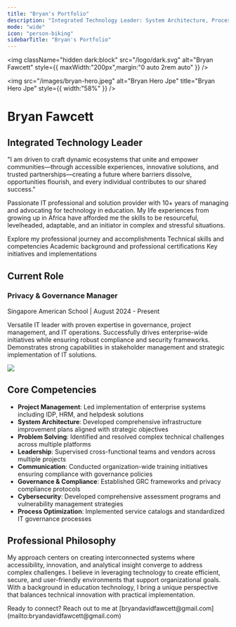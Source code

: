 ```yaml
---
title: "Bryan's Portfolio"
description: "Integrated Technology Leader: System Architecture, Process Innovation and optimization, Project Management, and Technology Coordination Expert African Innovation Partner: Digitalizing African companies, Customer and Employee Experience Creator."
mode: "wide"
icon: "person-biking"
sidebarTitle: "Bryan's Portfolio"
---
```


<img
  className="hidden dark:block"
  src="/logo/dark.svg"
  alt="Bryan Fawcett"
  style={{ maxWidth:"200px",margin:"0 auto 2rem auto" }}
/>

<img
  src="/images/bryan-hero.jpeg"
  alt="Bryan Hero Jpe"
  title="Bryan Hero Jpe"
  style={{ width:"58%" }}
/>

# Bryan Fawcett

## Integrated Technology Leader

"I am driven to craft dynamic ecosystems that unite and empower communities—through accessible experiences, innovative solutions, and trusted partnerships—creating a future where barriers dissolve, opportunities flourish, and every individual contributes to our shared success."

Passionate IT professional and solution provider with 10\+ years of managing and advocating for technology in education. My life experiences from growing up in Africa have afforded me the skills to be resourceful, levelheaded, adaptable, and an initiator in complex and stressful situations.

<CardGroup cols={2}>
  <Card title="Professional Experience" icon="briefcase" href="/experience">
    Explore my professional journey and accomplishments
  </Card>
  <Card title="Skills & Expertise" icon="code" href="/skills">
    Technical skills and competencies
  </Card>
  <Card title="Education & Certifications" icon="graduation-cap" href="/education">
    Academic background and professional certifications
  </Card>
  <Card title="Projects" icon="diagram-project" href="/projects">
    Key initiatives and implementations
  </Card>
</CardGroup>

## Current Role

<Card>
  <div className="flex flex-col md:flex-row gap-3">
  <div className="md:w-2/3">
  <h3>
  Privacy & Governance Manager</h3>

  
  <p className="text-sm mt-1 text-gray-500">
  Singapore American School | August 2024 - Present</p>

  <p className="mt-3">
  Versatile IT leader with proven expertise in governance, project management, and IT operations. Successfully drives enterprise-wide initiatives while ensuring robust compliance and security frameworks. Demonstrates strong capabilities in stakeholder management and strategic implementation of IT solutions.

  </p>

  </div>

  <div className="md:w-1/3 flex flex-col justify-center">
  <img
    src="https://mintlify-assets.b-cdn.net/bigbend.jpg"
    className="rounded-lg"
  />

  </div>

  </div>
</Card>

## Core Competencies

- **Project Management**: Led implementation of enterprise systems including IDP, HRM, and helpdesk solutions
- **System Architecture**: Developed comprehensive infrastructure improvement plans aligned with strategic objectives
- **Problem Solving**: Identified and resolved complex technical challenges across multiple platforms
- **Leadership**: Supervised cross-functional teams and vendors across multiple projects
- **Communication**: Conducted organization-wide training initiatives ensuring compliance with governance policies
- **Governance & Compliance**: Established GRC frameworks and privacy compliance protocols
- **Cybersecurity**: Developed comprehensive assessment programs and vulnerability management strategies
- **Process Optimization**: Implemented service catalogs and standardized IT governance processes

## Professional Philosophy

My approach centers on creating interconnected systems where accessibility, innovation, and analytical insight converge to address complex challenges. I believe in leveraging technology to create efficient, secure, and user-friendly environments that support organizational goals. With a background in education technology, I bring a unique perspective that balances technical innovation with practical implementation.

<Note>
  Ready to connect? Reach out to me at [bryandavidfawcett@gmail.com](mailto:bryandavidfawcett@gmail.com)
</Note>